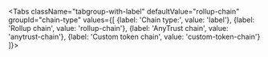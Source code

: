 














<div className='dynamic-content-tabs'>

<Tabs className="tabgroup-with-label" defaultValue="rollup-chain" groupId="chain-type" values={[
    {label: 'Chain type:', value: 'label'},
    {label: 'Rollup chain', value: 'rollup-chain'},
    {label: 'AnyTrust chain', value: 'anytrust-chain'},
    {label: 'Custom token chain', value: 'custom-token-chain'}
  ]}>
  <TabItem className="unclickable-element" value="label"></TabItem>
  <TabItem value="rollup-chain" label="Rollup chain">
    <InfoRollupChainPartial />
    <PrepareChainConfigParameterForRollupPartial />
    <PrepareConfigParameterPartial />
    <SendOrbitChainDeploymentTransactionPartial />
    <GetDeployedChainInfoPartial />
  </TabItem>
  <TabItem value="anytrust-chain" label="AnyTrust chain">
    <InfoAnytrustChainPartial />
    <PrepareChainConfigParameterForAnyTrustPartial />
    <PrepareConfigParameterPartial />
  </TabItem>
  <TabItem value="custom-token-chain" label="Custom token chain">
    <InfoCustomTokenChainPartial />
    <PrepareChainConfigParameterForAnyTrustPartial />
    <PrepareConfigParameterPartial />
    <ApproveErc20TokenPartial />
    <SendOrbitChainDeploymentTransactionPartial />
    <GetDeployedChainInfoPartial />
    <SetDacKeysetPartial />
  </TabItem>
</Tabs>
</div>
